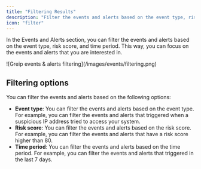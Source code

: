 ```yaml
---
title: "Filtering Results"
description: "Filter the events and alerts based on the event type, risk score, and time period"
icon: "filter"
---
```


In the Events and Alerts section, you can filter the events and alerts based on the event type, risk score, and time period. This way, you can focus on the events and alerts that you are interested in.

<Frame caption="Greip events & alerts filtering">
  ![Greip events & alerts filtering](/images/events/filtering.png)
</Frame>

## Filtering options

You can filter the events and alerts based on the following options:

- **Event type**: You can filter the events and alerts based on the event type. For example, you can filter the events and alerts that triggered when a suspicious IP address tried to access your system.
- **Risk score**: You can filter the events and alerts based on the risk score. For example, you can filter the events and alerts that have a risk score higher than 80.
- **Time period**: You can filter the events and alerts based on the time period. For example, you can filter the events and alerts that triggered in the last 7 days.
